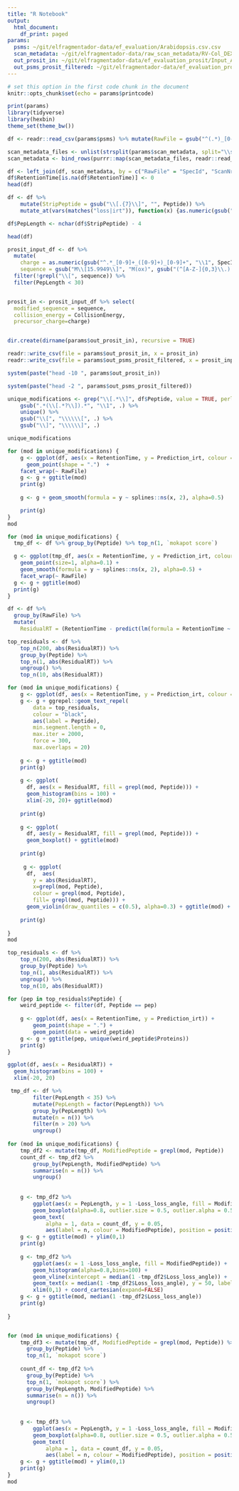 ```yaml
---
title: "R Notebook"
output:
  html_document:
    df_print: paged
params:
  psms: ~/git/elfragmentador-data/ef_evaluation/Arabidopsis.csv.csv
  scan_metadata: ~/git/elfragmentador-data/raw_scan_metadata/RV-Col_DEX_XIII_5-A.csv
  out_prosit_in: ~/git/elfragmentador-data/ef_evaluation_prosit/Input_Arabidopsis.csv
  out_psms_prosit_filtered: ~/git/elfragmentador-data/ef_evaluation_prosit/Comparisson_Arabidopsis.csv
---
```


```r
# set this option in the first code chunk in the document
knitr::opts_chunk$set(echo = params$printcode)
```

```r

print(params)
library(tidyverse)
library(hexbin)
theme_set(theme_bw())
```

```r
df <- readr::read_csv(params$psms) %>% mutate(RawFile = gsub("^(.*)_[0-9]+_[0-9]+_[0-9]+", "\\1", SpecId))

scan_metadata_files <- unlist(strsplit(params$scan_metadata, split="\\s+"), use.names = FALSE)
scan_metadata <- bind_rows(purrr::map(scan_metadata_files, readr::read_csv))

df <- left_join(df, scan_metadata, by = c("RawFile" = "SpecId", "ScanNr" = "ScanNr"))
df$RetentionTime[is.na(df$RetentionTime)] <- 0 
head(df)
```


```r
df <- df %>% 
    mutate(StripPeptide = gsub("\\[.{7}\\]", "", Peptide)) %>%
    mutate_at(vars(matches("loss|irt")), function(x) {as.numeric(gsub("\\[|\\]", "", x))})

df$PepLength <- nchar(df$StripPeptide) - 4

head(df)
```

```r
prosit_input_df <- df %>% 
  mutate(
    charge = as.numeric(gsub("^.*_[0-9]+_([0-9]+)_[0-9]+", "\\1", SpecId)),
    sequence = gsub("M\\[15.9949\\]", "M(ox)", gsub("(^[A-Z-]{0,3}\\.)|(\\.[A-Z-]{0,3}$)", "",Peptide))) %>% 
  filter(!grepl("\\[", sequence)) %>%
  filter(PepLength < 30)


prosit_in <- prosit_input_df %>% select(
  modified_sequence = sequence,
  collision_energy = CollisionEnergy,
  precursor_charge=charge)


dir.create(dirname(params$out_prosit_in), recursive = TRUE) 

readr::write_csv(file = params$out_prosit_in, x = prosit_in) 
readr::write_csv(file = params$out_psms_prosit_filtered, x = prosit_input_df)

system(paste("head -10 ", params$out_prosit_in))

system(paste("head -2 ", params$out_psms_prosit_filtered))

```



```r
unique_modifications <- grep("\\[.*\\]", df$Peptide, value = TRUE, perl = TRUE) %>%
    gsub(".*(\\[.*?\\]).*", "\\1", .) %>% 
    unique() %>% 
    gsub("\\[", "\\\\\\[", .) %>%
    gsub("\\]", "\\\\\\]", .)

unique_modifications
```


```r
for (mod in unique_modifications) {
    g <- ggplot(df, aes(x = RetentionTime, y = Prediction_irt, colour = grepl(mod, Peptide))) + 
      geom_point(shape = ".")  +
    facet_wrap(~ RawFile)
    g <- g + ggtitle(mod)
    print(g)
    
    g <- g + geom_smooth(formula = y ~ splines::ns(x, 2), alpha=0.5)

    print(g)
}
mod

for (mod in unique_modifications) {
  tmp_df <- df %>% group_by(Peptide) %>% top_n(1, `mokapot score`)

  g <- ggplot(tmp_df, aes(x = RetentionTime, y = Prediction_irt, colour = grepl(mod, Peptide))) +
    geom_point(size=1, alpha=0.1) +
    geom_smooth(formula = y ~ splines::ns(x, 2), alpha=0.5) +
    facet_wrap(~ RawFile)
  g <- g + ggtitle(mod)
  print(g)
}

```

```r

df <- df %>%
  group_by(RawFile) %>% 
  mutate(
    ResidualRT = (RetentionTime - predict(lm(formula = RetentionTime ~ splines::ns(Prediction_irt, df=2)))))

top_residuals <- df %>%
    top_n(200, abs(ResidualRT)) %>% 
    group_by(Peptide) %>% 
    top_n(1, abs(ResidualRT)) %>% 
    ungroup() %>% 
    top_n(10, abs(ResidualRT))

for (mod in unique_modifications) {
    g <- ggplot(df, aes(x = RetentionTime, y = Prediction_irt, colour = grepl(mod, Peptide))) + geom_point(shape = ".")
    g <- g + ggrepel::geom_text_repel(
        data = top_residuals, 
        colour = "black",
        aes(label = Peptide),
        min.segment.length = 0,
        max.iter = 2000,
        force = 300,
        max.overlaps = 20)
    
    g <- g + ggtitle(mod)
    print(g)
    
    g <- ggplot(
      df, aes(x = ResidualRT, fill = grepl(mod, Peptide))) +
      geom_histogram(bins = 100) + 
      xlim(-20, 20)+ ggtitle(mod)
    
    print(g)
    
    g <- ggplot(
      df, aes(y = ResidualRT, fill = grepl(mod, Peptide))) +
      geom_boxplot() + ggtitle(mod)
    
    print(g)
    
     g <- ggplot(
      df,  aes(
        y = abs(ResidualRT),
        x=grepl(mod, Peptide),
        colour = grepl(mod, Peptide),
        fill= grepl(mod, Peptide))) +
      geom_violin(draw_quantiles = c(0.5), alpha=0.3) + ggtitle(mod) + coord_cartesian(ylim=c(0, 10))
    
    print(g)
    
}
mod

top_residuals <- df %>%
    top_n(200, abs(ResidualRT)) %>% 
    group_by(Peptide) %>% 
    top_n(1, abs(ResidualRT)) %>% 
    ungroup() %>% 
    top_n(10, abs(ResidualRT))

for (pep in top_residuals$Peptide) {
    weird_peptide <- filter(df, Peptide == pep)
    
    g <- ggplot(df, aes(x = RetentionTime, y = Prediction_irt)) + 
        geom_point(shape = ".") + 
        geom_point(data = weird_peptide)
    g <- g + ggtitle(pep, unique(weird_peptide$Proteins))
    print(g)
}


```

```r
ggplot(df, aes(x = ResidualRT)) +
  geom_histogram(bins = 100) + 
  xlim(-20, 20)
```


```r
 tmp_df <- df %>%
        filter(PepLength < 35) %>%
        mutate(PepLength = factor(PepLength)) %>%
        group_by(PepLength) %>%
        mutate(n = n()) %>%
        filter(n > 20) %>%
        ungroup()
    
for (mod in unique_modifications) {
    tmp_df2 <- mutate(tmp_df, ModifiedPeptide = grepl(mod, Peptide))
    count_df <- tmp_df2 %>% 
        group_by(PepLength, ModifiedPeptide) %>%
        summarise(n = n()) %>%
        ungroup()
        
    
    g <- tmp_df2 %>%
        ggplot(aes(x = PepLength, y = 1 -Loss_loss_angle, fill = ModifiedPeptide)) +
        geom_boxplot(alpha=0.8, outlier.size = 0.5, outlier.alpha = 0.5) +
        geom_text(
            alpha = 1, data = count_df, y = 0.05,
            aes(label = n, colour = ModifiedPeptide), position = position_dodge2(width=0.9, padding = 0.02))
    g <- g + ggtitle(mod) + ylim(0,1)
    print(g)
    
    g <- tmp_df2 %>%
        ggplot(aes(x = 1 -Loss_loss_angle, fill = ModifiedPeptide)) +
        geom_histogram(alpha=0.8,bins=100) +
        geom_vline(xintercept = median(1 -tmp_df2$Loss_loss_angle)) +
        geom_text(x = median(1 -tmp_df2$Loss_loss_angle), y = 50, label=median(1 -tmp_df2$Loss_loss_angle), inherit.aes = FALSE) +
        xlim(0,1) + coord_cartesian(expand=FALSE)
    g <- g + ggtitle(mod, median(1 -tmp_df2$Loss_loss_angle))
    print(g)
    
}


for (mod in unique_modifications) {
    tmp_df3 <- mutate(tmp_df, ModifiedPeptide = grepl(mod, Peptide)) %>%
      group_by(Peptide) %>%
      top_n(1, `mokapot score`)
    
    count_df <- tmp_df2 %>%
      group_by(Peptide) %>%
      top_n(1, `mokapot score`) %>% 
      group_by(PepLength, ModifiedPeptide) %>%
      summarise(n = n()) %>%
      ungroup()
        
    
    g <- tmp_df3 %>%
        ggplot(aes(x = PepLength, y = 1 -Loss_loss_angle, fill = ModifiedPeptide)) +
        geom_boxplot(alpha=0.8, outlier.size = 0.5, outlier.alpha = 0.5) +
        geom_text(
            alpha = 1, data = count_df, y = 0.05,
            aes(label = n, colour = ModifiedPeptide), position = position_dodge2(width=0.9, padding = 0.02))
    g <- g + ggtitle(mod) + ylim(0,1)
    print(g)
}
mod


```


```r
```

